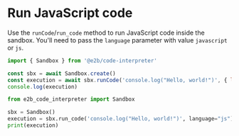 # Run JavaScript code
Use the `runCode`/`run_code` method to run JavaScript code inside the sandbox.
You'll need to pass the `language` parameter with value `javascript` or `js`.
<CodeGroup>
```js
import { Sandbox } from '@e2b/code-interpreter'

const sbx = await Sandbox.create()
const execution = await sbx.runCode('console.log("Hello, world!")', { language: 'js' })
console.log(execution)
```
```python
from e2b_code_interpreter import Sandbox

sbx = Sandbox()
execution = sbx.run_code('console.log("Hello, world!")', language="js")
print(execution)
```
</CodeGroup>